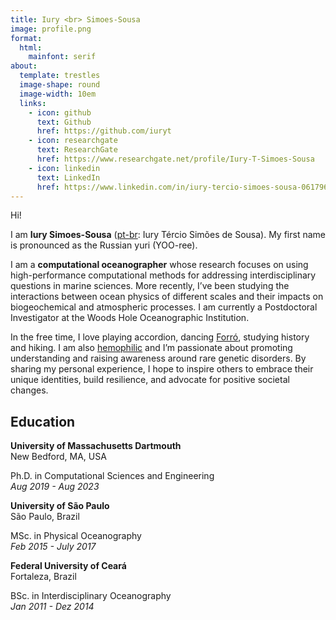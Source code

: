 ---
title: Iury <br> Simoes-Sousa
image: profile.png
format:
  html:
    mainfont: serif
about:
  template: trestles
  image-shape: round
  image-width: 10em
  links:
    - icon: github
      text: Github
      href: https://github.com/iuryt
    - icon: researchgate
      text: ResearchGate
      href: https://www.researchgate.net/profile/Iury-T-Simoes-Sousa
    - icon: linkedin
      text: LinkedIn
      href: https://www.linkedin.com/in/iury-tercio-simoes-sousa-06179615a/
---



Hi!

I am **Iury Simoes-Sousa** ([pt-br](https://en.wikipedia.org/wiki/Brazilian_Portuguese): Iury Tércio Simões de Sousa). My first name is pronounced as the Russian yuri (YOO-ree). 

I am a **computational oceanographer** whose research focuses on using high-performance computational methods for addressing interdisciplinary questions in marine sciences.
More recently, I've been studying the interactions between ocean physics of different scales and their impacts on biogeochemical and atmospheric processes.
I am currently a Postdoctoral Investigator at the Woods Hole Oceanographic Institution.

In the free time, I love playing accordion, dancing [Forró](https://en.wikipedia.org/wiki/Forr%C3%B3), studying history and hiking.
I am also [hemophilic](https://en.wikipedia.org/wiki/Haemophilia) and I'm passionate about promoting understanding and raising awareness around rare genetic disorders. 
By sharing my personal experience, I hope to inspire others to embrace their unique identities, build resilience, and advocate for positive societal changes.

## Education

**University of Massachusetts Dartmouth** <br> New Bedford, MA, USA

Ph.D. in Computational Sciences and Engineering <br> *Aug 2019 - Aug 2023*


**University of São Paulo** <br> São Paulo, Brazil

MSc. in Physical Oceanography <br> *Feb 2015 - July 2017*


**Federal University of Ceará** <br> Fortaleza, Brazil

BSc. in Interdisciplinary Oceanography <br> *Jan 2011 - Dez 2014* 